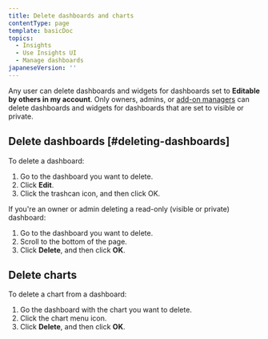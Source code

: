 ```yaml
---
title: Delete dashboards and charts
contentType: page
template: basicDoc
topics:
  - Insights
  - Use Insights UI
  - Manage dashboards
japaneseVersion: ''
---
```


Any user can delete dashboards and widgets for dashboards set to **Editable by others in my account**. Only owners, admins, or [add-on managers](/docs/accounts-partnerships/accounts/account-setup/add-roles-permissions) can delete dashboards and widgets for dashboards that are set to visible or private.

## Delete dashboards [#deleting-dashboards]

To delete a dashboard:

1. Go to the dashboard you want to delete.
2. Click **Edit**.
3. Click the trashcan icon, and then click OK.

If you're an owner or admin deleting a read-only (visible or private) dashboard:

1. Go to the dashboard you want to delete.
2. Scroll to the bottom of the page.
3. Click **Delete**, and then click **OK**.

## Delete charts

To delete a chart from a dashboard:

1. Go the dashboard with the chart you want to delete.
2. Click the chart menu <Icon name="fe-more-horizontal"/>
   icon.
3. Click **Delete**, and then click **OK**.
